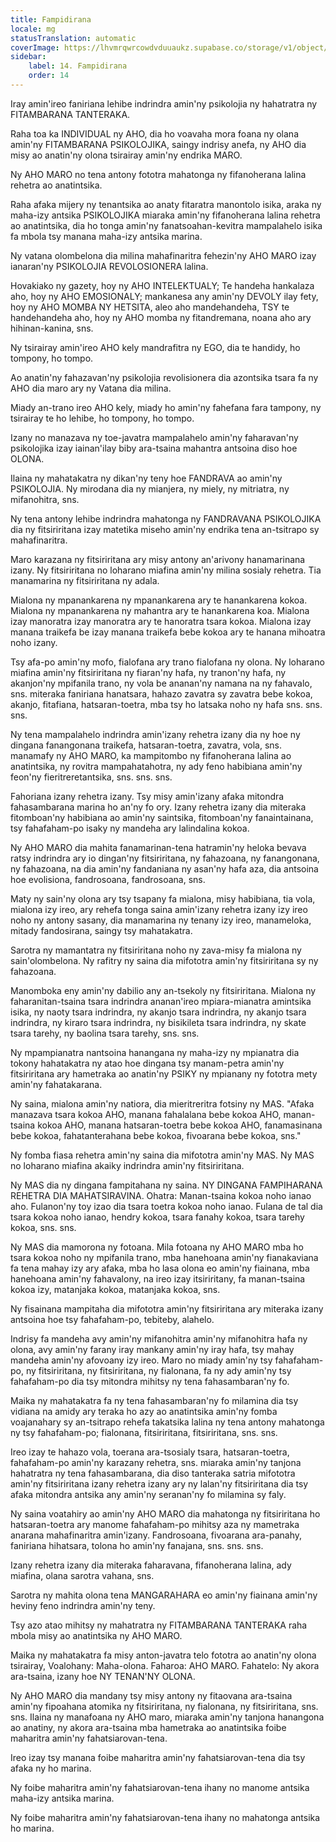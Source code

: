 ```yaml
---
title: Fampidirana
locale: mg
statusTranslation: automatic
coverImage: https://lhvmrqwrcowdvduuaukz.supabase.co/storage/v1/object/public/strapi-uploads/small_cover-educacion-fundamental.webp-2d51a7828a2b1309555be27f7e2a61a0.webp
sidebar:
    label: 14. Fampidirana
    order: 14
---
```

Iray amin'ireo faniriana lehibe indrindra amin'ny psikolojia ny hahatratra ny FITAMBARANA TANTERAKA.

Raha toa ka INDIVIDUAL ny AHO, dia ho voavaha mora foana ny olana amin'ny FITAMBARANA PSIKOLOJIKA, saingy indrisy anefa, ny AHO dia misy ao anatin'ny olona tsirairay amin'ny endrika MARO.

Ny AHO MARO no tena antony fototra mahatonga ny fifanoherana lalina rehetra ao anatintsika.

Raha afaka mijery ny tenantsika ao anaty fitaratra manontolo isika, araka ny maha-izy antsika PSIKOLOJIKA miaraka amin'ny fifanoherana lalina rehetra ao anatintsika, dia ho tonga amin'ny fanatsoahan-kevitra mampalahelo isika fa mbola tsy manana maha-izy antsika marina.

Ny vatana olombelona dia milina mahafinaritra fehezin'ny AHO MARO izay ianaran'ny PSIKOLOJIA REVOLOSIONERA lalina.

Hovakiako ny gazety, hoy ny AHO INTELEKTUALY; Te handeha hankalaza aho, hoy ny AHO EMOSIONALY; mankanesa any amin'ny DEVOLY ilay fety, hoy ny AHO MOMBA NY HETSITA, aleo aho mandehandeha, TSY te handehandeha aho, hoy ny AHO momba ny fitandremana, noana aho ary hihinan-kanina, sns.

Ny tsirairay amin'ireo AHO kely mandrafitra ny EGO, dia te handidy, ho tompony, ho tompo.

Ao anatin'ny fahazavan'ny psikolojia revolisionera dia azontsika tsara fa ny AHO dia maro ary ny Vatana dia milina.

Miady an-trano ireo AHO kely, miady ho amin'ny fahefana fara tampony, ny tsirairay te ho lehibe, ho tompony, ho tompo.

Izany no manazava ny toe-javatra mampalahelo amin'ny faharavan'ny psikolojika izay iainan'ilay biby ara-tsaina mahantra antsoina diso hoe OLONA.

Ilaina ny mahatakatra ny dikan'ny teny hoe FANDRAVA ao amin'ny PSIKOLOJIA. Ny mirodana dia ny mianjera, ny miely, ny mitriatra, ny mifanohitra, sns.

Ny tena antony lehibe indrindra mahatonga ny FANDRAVANA PSIKOLOJIKA dia ny fitsiriritana izay matetika miseho amin'ny endrika tena an-tsitrapo sy mahafinaritra.

Maro karazana ny fitsiriritana ary misy antony an'arivony hanamarinana izany. Ny fitsiriritana no loharano miafina amin'ny milina sosialy rehetra. Tia manamarina ny fitsiriritana ny adala.

Mialona ny mpanankarena ny mpanankarena ary te hanankarena kokoa. Mialona ny mpanankarena ny mahantra ary te hanankarena koa. Mialona izay manoratra izay manoratra ary te hanoratra tsara kokoa. Mialona izay manana traikefa be izay manana traikefa bebe kokoa ary te hanana mihoatra noho izany.

Tsy afa-po amin'ny mofo, fialofana ary trano fialofana ny olona. Ny loharano miafina amin'ny fitsiriritana ny fiaran'ny hafa, ny tranon'ny hafa, ny akanjon'ny mpifanila trano, ny vola be ananan'ny namana na ny fahavalo, sns. miteraka faniriana hanatsara, hahazo zavatra sy zavatra bebe kokoa, akanjo, fitafiana, hatsaran-toetra, mba tsy ho latsaka noho ny hafa sns. sns. sns.

Ny tena mampalahelo indrindra amin'izany rehetra izany dia ny hoe ny dingana fanangonana traikefa, hatsaran-toetra, zavatra, vola, sns. manamafy ny AHO MARO, ka mampitombo ny fifanoherana lalina ao anatintsika, ny rovitra mampahatahotra, ny ady feno habibiana amin'ny feon'ny fieritreretantsika, sns. sns. sns.

Fahoriana izany rehetra izany. Tsy misy amin'izany afaka mitondra fahasambarana marina ho an'ny fo ory. Izany rehetra izany dia miteraka fitomboan'ny habibiana ao amin'ny saintsika, fitomboan'ny fanaintainana, tsy fahafaham-po isaky ny mandeha ary lalindalina kokoa.

Ny AHO MARO dia mahita fanamarinan-tena hatramin'ny heloka bevava ratsy indrindra ary io dingan'ny fitsiriritana, ny fahazoana, ny fanangonana, ny fahazoana, na dia amin'ny fandaniana ny asan'ny hafa aza, dia antsoina hoe evolisiona, fandrosoana, fandrosoana, sns.

Maty ny sain'ny olona ary tsy tsapany fa mialona, ​​misy habibiana, tia vola, mialona izy ireo, ary rehefa tonga saina amin'izany rehetra izany izy ireo noho ny antony sasany, dia manamarina ny tenany izy ireo, manameloka, mitady fandosirana, saingy tsy mahatakatra.

Sarotra ny mamantatra ny fitsiriritana noho ny zava-misy fa mialona ny sain'olombelona. Ny rafitry ny saina dia mifototra amin'ny fitsiriritana sy ny fahazoana.

Manomboka eny amin'ny dabilio any an-tsekoly ny fitsiriritana. Mialona ny faharanitan-tsaina tsara indrindra ananan'ireo mpiara-mianatra amintsika isika, ny naoty tsara indrindra, ny akanjo tsara indrindra, ny akanjo tsara indrindra, ny kiraro tsara indrindra, ny bisikileta tsara indrindra, ny skate tsara tarehy, ny baolina tsara tarehy, sns. sns.

Ny mpampianatra nantsoina hanangana ny maha-izy ny mpianatra dia tokony hahatakatra ny atao hoe dingana tsy manam-petra amin'ny fitsiriritana ary hametraka ao anatin'ny PSIKY ny mpianany ny fototra mety amin'ny fahatakarana.

Ny saina, mialona amin'ny natiora, dia mieritreritra fotsiny ny MAS. "Afaka manazava tsara kokoa AHO, manana fahalalana bebe kokoa AHO, manan-tsaina kokoa AHO, manana hatsaran-toetra bebe kokoa AHO, fanamasinana bebe kokoa, fahatanterahana bebe kokoa, fivoarana bebe kokoa, sns."

Ny fomba fiasa rehetra amin'ny saina dia mifototra amin'ny MAS. Ny MAS no loharano miafina akaiky indrindra amin'ny fitsiriritana.

Ny MAS dia ny dingana fampitahana ny saina. NY DINGANA FAMPIHARANA REHETRA DIA MAHATSIRAVINA. Ohatra: Manan-tsaina kokoa noho ianao aho. Fulanon'ny toy izao dia tsara toetra kokoa noho ianao. Fulana de tal dia tsara kokoa noho ianao, hendry kokoa, tsara fanahy kokoa, tsara tarehy kokoa, sns. sns.

Ny MAS dia mamorona ny fotoana. Mila fotoana ny AHO MARO mba ho tsara kokoa noho ny mpifanila trano, mba hanehoana amin'ny fianakaviana fa tena mahay izy ary afaka, mba ho lasa olona eo amin'ny fiainana, mba hanehoana amin'ny fahavalony, na ireo izay itsiriritany, fa manan-tsaina kokoa izy, matanjaka kokoa, matanjaka kokoa, sns.

Ny fisainana mampitaha dia mifototra amin'ny fitsiriritana ary miteraka izany antsoina hoe tsy fahafaham-po, tebiteby, alahelo.

Indrisy fa mandeha avy amin'ny mifanohitra amin'ny mifanohitra hafa ny olona, ​​avy amin'ny farany iray mankany amin'ny iray hafa, tsy mahay mandeha amin'ny afovoany izy ireo. Maro no miady amin'ny tsy fahafaham-po, ny fitsiriritana, ny fitsiriritana, ny fialonana, fa ny ady amin'ny tsy fahafaham-po dia tsy mitondra mihitsy ny tena fahasambaran'ny fo.

Maika ny mahatakatra fa ny tena fahasambaran'ny fo milamina dia tsy vidiana na amidy ary teraka ho azy ao anatintsika amin'ny fomba voajanahary sy an-tsitrapo rehefa takatsika lalina ny tena antony mahatonga ny tsy fahafaham-po; fialonana, fitsiriritana, fitsiriritana, sns. sns.

Ireo izay te hahazo vola, toerana ara-tsosialy tsara, hatsaran-toetra, fahafaham-po amin'ny karazany rehetra, sns. miaraka amin'ny tanjona hahatratra ny tena fahasambarana, dia diso tanteraka satria mifototra amin'ny fitsiriritana izany rehetra izany ary ny lalan'ny fitsiriritana dia tsy afaka mitondra antsika any amin'ny seranan'ny fo milamina sy faly.

Ny saina voatahiry ao amin'ny AHO MARO dia mahatonga ny fitsiriritana ho hatsaran-toetra ary manome fahafaham-po mihitsy aza ny mametraka anarana mahafinaritra amin'izany. Fandrosoana, fivoarana ara-panahy, faniriana hihatsara, tolona ho amin'ny fanajana, sns. sns. sns.

Izany rehetra izany dia miteraka faharavana, fifanoherana lalina, ady miafina, olana sarotra vahana, sns.

Sarotra ny mahita olona tena MANGARAHARA eo amin'ny fiainana amin'ny heviny feno indrindra amin'ny teny.

Tsy azo atao mihitsy ny mahatratra ny FITAMBARANA TANTERAKA raha mbola misy ao anatintsika ny AHO MARO.

Maika ny mahatakatra fa misy anton-javatra telo fototra ao anatin'ny olona tsirairay, Voalohany: Maha-olona. Faharoa: AHO MARO. Fahatelo: Ny akora ara-tsaina, izany hoe NY TENAN'NY OLONA.

Ny AHO MARO dia mandany tsy misy antony ny fitaovana ara-tsaina amin'ny fipoahana atomika ny fitsiriritana, ny fialonana, ny fitsiriritana, sns. sns. Ilaina ny manafoana ny AHO maro, miaraka amin'ny tanjona hanangona ao anatiny, ny akora ara-tsaina mba hametraka ao anatintsika foibe maharitra amin'ny fahatsiarovan-tena.

Ireo izay tsy manana foibe maharitra amin'ny fahatsiarovan-tena dia tsy afaka ny ho marina.

Ny foibe maharitra amin'ny fahatsiarovan-tena ihany no manome antsika maha-izy antsika marina.

Ny foibe maharitra amin'ny fahatsiarovan-tena ihany no mahatonga antsika ho marina.

